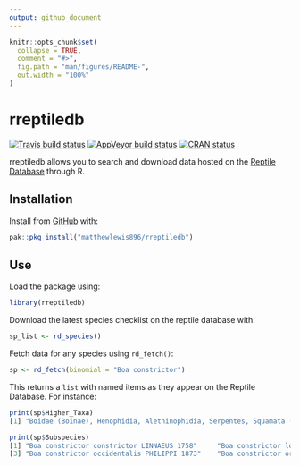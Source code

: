 ```yaml
---
output: github_document
---
```


<!-- README.md is generated from README.Rmd. Please edit that file -->

```r
knitr::opts_chunk$set(
  collapse = TRUE,
  comment = "#>",
  fig.path = "man/figures/README-",
  out.width = "100%"
)
```

# rreptiledb

<!-- badges: start -->
[![Travis build status](https://travis-ci.com/matthewlewis896/rreptiledb.svg?branch=master)](https://travis-ci.com/matthewlewis896/rreptiledb)
[![AppVeyor build status](https://ci.appveyor.com/api/projects/status/github/matthewlewis896/rreptiledb?branch=master&svg=true)](https://ci.appveyor.com/project/matthewlewis896/rreptiledb)
[![CRAN status](https://www.r-pkg.org/badges/version/rreptiledb)](https://CRAN.R-project.org/package=rreptiledb)
<!-- badges: end -->

rreptiledb allows you to search and download data hosted on the [Reptile Database](\url{http://www.reptile-database.org/}) through R.

## Installation


Install from [GitHub](https://github.com/matthewlewis896/rreptiledb) with:

``` r
pak::pkg_install("matthewlewis896/rreptiledb")
```

## Use

Load the package using:

``` r
library(rreptiledb)
```

Download the latest species checklist on the reptile database with:

``` r
sp_list <- rd_species()
```

Fetch data for any species using `rd_fetch()`:

``` r
sp <- rd_fetch(binomial = "Boa constrictor")
```

This returns a `list` with named items as they appear on the Reptile Database. For instance:

``` r
print(sp$Higher_Taxa)
[1] "Boidae (Boinae), Henophidia, Alethinophidia, Serpentes, Squamata (snakes)"

print(sp$Subspecies)
[1] "Boa constrictor constrictor LINNAEUS 1758"     "Boa constrictor longicauda PRICE & RUSSO 1991"
[3] "Boa constrictor occidentalis PHILIPPI 1873"    "Boa constrictor ortonii COPE 1877" 
```
